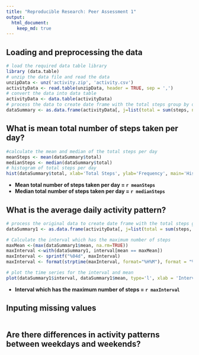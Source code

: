 ```yaml
---
title: "Reproducible Research: Peer Assessment 1"
output: 
  html_document:
    keep_md: true
---
```



## Loading and preprocessing the data
```r
# load the required data table library
library (data.table)
# unzip the data file and read the data
unzipData <- unz('activity.zip', 'activity.csv')
activityData <- read.table(unzipData, header = TRUE, sep = ',')
# convert the data into data table
activityData <- data.table(activityData)
# process the data to create date frame with the total steps group by date
dataSummary <- as.data.frame(activityData[, j=list(total = sum(steps, na.rm = TRUE)),by = date])

```


## What is mean total number of steps taken per day?
```r
#calculate the mean and median of the total steps per day
meanSteps <- mean(dataSummary$total)
medianSteps <- median(dataSummary$total)
# histogram of total steps per day
hist(dataSummary$total, xlab='Total Steps', ylab='Frequency', main='Histogram of total steps per day')
```

- **Mean total number of steps taken per day = `r meanSteps`**
- **Median total number of steps taken per day = `r medianSteps`**

## What is the average daily activity pattern?
```r
# process the original data to create date frame with the total steps group by interval and the mean
dataSummary1 <- as.data.frame(activityData[, j=list(total = sum(steps, na.rm = TRUE), mean = mean(steps, na.rm = TRUE)),by = interval])

# Calculate the interval which has the maximum number of steps
maxMean <-(max(dataSummary1$mean, na.rm=TRUE))
maxInterval <-with(dataSummary1, interval[mean == maxMean])
maxInterval <- sprintf("%04d", maxInterval)
maxInterval <- format(strptime(maxInterval, format="%H%M"), format = "%H:%M")

# plot the time series for the interval and mean
plot(dataSummary1$interval, dataSummary1$mean, type='l', xlab = 'Interval', ylab = 'Average steps', main = 'Daily Activity Pattern')
```

- **Interval which has the maximum number of steps = `r maxInterval`**

## Inputing missing values
```r
```



## Are there differences in activity patterns between weekdays and weekends?
```r
```
